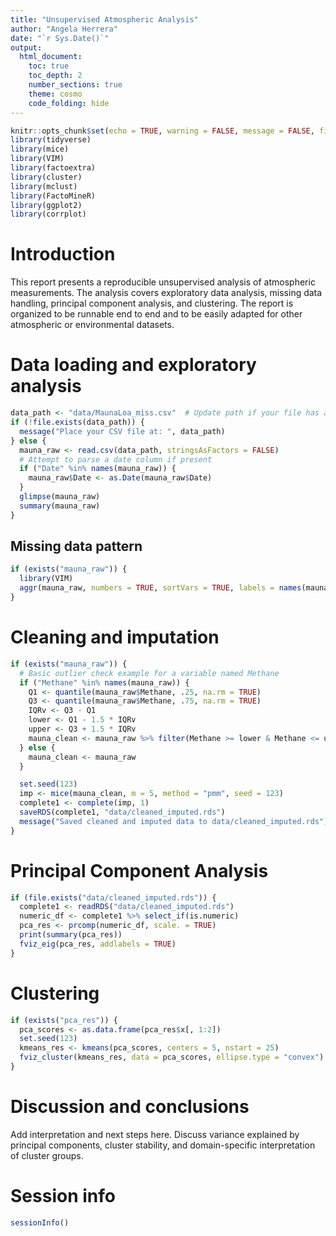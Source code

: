 ```yaml
---
title: "Unsupervised Atmospheric Analysis"
author: "Angela Herrera"
date: "`r Sys.Date()`"
output:
  html_document:
    toc: true
    toc_depth: 2
    number_sections: true
    theme: cosmo
    code_folding: hide
---
```


```r
knitr::opts_chunk$set(echo = TRUE, warning = FALSE, message = FALSE, fig.width = 8, fig.height = 5)
library(tidyverse)
library(mice)
library(VIM)
library(factoextra)
library(cluster)
library(mclust)
library(FactoMineR)
library(ggplot2)
library(corrplot)
```

# Introduction

This report presents a reproducible unsupervised analysis of atmospheric measurements. The analysis covers exploratory data analysis, missing data handling, principal component analysis, and clustering. The report is organized to be runnable end to end and to be easily adapted for other atmospheric or environmental datasets.

# Data loading and exploratory analysis

```r
data_path <- "data/MaunaLoa_miss.csv"  # Update path if your file has a different name
if (!file.exists(data_path)) {
  message("Place your CSV file at: ", data_path)
} else {
  mauna_raw <- read.csv(data_path, stringsAsFactors = FALSE)
  # Attempt to parse a date column if present
  if ("Date" %in% names(mauna_raw)) {
    mauna_raw$Date <- as.Date(mauna_raw$Date)
  }
  glimpse(mauna_raw)
  summary(mauna_raw)
}
```

## Missing data pattern

```r
if (exists("mauna_raw")) {
  library(VIM)
  aggr(mauna_raw, numbers = TRUE, sortVars = TRUE, labels = names(mauna_raw), cex.axis = 0.8)
}
```

# Cleaning and imputation

```r
if (exists("mauna_raw")) {
  # Basic outlier check example for a variable named Methane
  if ("Methane" %in% names(mauna_raw)) {
    Q1 <- quantile(mauna_raw$Methane, .25, na.rm = TRUE)
    Q3 <- quantile(mauna_raw$Methane, .75, na.rm = TRUE)
    IQRv <- Q3 - Q1
    lower <- Q1 - 1.5 * IQRv
    upper <- Q3 + 1.5 * IQRv
    mauna_clean <- mauna_raw %>% filter(Methane >= lower & Methane <= upper | is.na(Methane))
  } else {
    mauna_clean <- mauna_raw
  }

  set.seed(123)
  imp <- mice(mauna_clean, m = 5, method = "pmm", seed = 123)
  complete1 <- complete(imp, 1)
  saveRDS(complete1, "data/cleaned_imputed.rds")
  message("Saved cleaned and imputed data to data/cleaned_imputed.rds")
}
```

# Principal Component Analysis

```r
if (file.exists("data/cleaned_imputed.rds")) {
  complete1 <- readRDS("data/cleaned_imputed.rds")
  numeric_df <- complete1 %>% select_if(is.numeric)
  pca_res <- prcomp(numeric_df, scale. = TRUE)
  print(summary(pca_res))
  fviz_eig(pca_res, addlabels = TRUE)
}
```

# Clustering

```r
if (exists("pca_res")) {
  pca_scores <- as.data.frame(pca_res$x[, 1:2])
  set.seed(123)
  kmeans_res <- kmeans(pca_scores, centers = 5, nstart = 25)
  fviz_cluster(kmeans_res, data = pca_scores, ellipse.type = "convex")
}
```

# Discussion and conclusions

Add interpretation and next steps here. Discuss variance explained by principal components, cluster stability, and domain-specific interpretation of cluster groups.

# Session info

```r
sessionInfo()
```